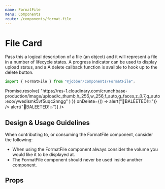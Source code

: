 ```yaml
---
name: FormatFile
menu: Components
route: /components/format-file
---
```



# File Card

<ComponentStatus stage="pre" responsive="no" accessible="no" />

Pass this a logical description of a file (an object) and it will represent a
file in a number of lifecycle states. A progress indicator can be used to
display upload status, and a A delete callback function is availble to hook up
to the delete button.

```ts
import { FormatFile } from "@jobber/components/FormatFile";
```

<Playground>
  <FormatFile
    file={{
      key: "abc",
      name: "myballisbigandroundIamrollingitontheground.png",
      type: "image/png",
      size: 213402324,
      progress: 0.3,
      src: () =>
        Promise.resolve(
          "https://res-1.cloudinary.com/crunchbase-production/image/upload/c_thumb,h_256,w_256,f_auto,g_faces,z_0.7,q_auto:eco/ywedismk5vf5uqc2nngg"
        )
    }}
    onDelete={() => alert("🧨BALEETED!💥")}
  />
  <FormatFile
    file={{
      key: "mosdef",
      name: "tps_report.png",
      type: "application/pdf",
      size: 2134023,
      progress: 1
    }}
    onDelete={() => alert("🧨BALEETED!💥")}
  />
</Playground>

<!--
  It is not necessary to include Design & Usage Guidlelines. Use this section
  to answer common questions and considerations about component usage.
-->

## Design & Usage Guidelines

When contributing to, or consuming the FormatFile component, consider the
following:

- When using the FormatFile component always consider the volume you would like
  it to be displayed at.
- The FormatFile component should never be used inside another component.

## Props

<Props of={FormatFile} />

<!--
  It is not necessary to provide an example of each prop. Use usage examples to
  highlight key features of a component or particular considerations.

  See `Button.mdx` for a good example of this.
-->
